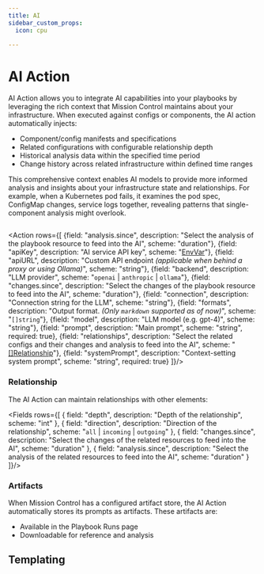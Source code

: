 ```yaml
---
title: AI
sidebar_custom_props:
  icon: cpu

---
```


# <Icon name="cpu"/> AI Action

AI Action allows you to integrate AI capabilities into your playbooks by leveraging the rich context that Mission Control maintains about your infrastructure. When executed against configs or components, the AI action automatically injects:

- Component/config manifests and specifications
- Related configurations with configurable relationship depth
- Historical analysis data within the specified time period
- Change history across related infrastructure within defined time ranges

This comprehensive context enables AI models to provide more informed analysis and insights about your infrastructure state and relationships.
For example, when a Kubernetes pod fails, it examines the pod spec, ConfigMap changes, service logs together, revealing patterns that single-component analysis might overlook.

```yaml title="diagnose-kubernetes-resource.yaml"  file=<rootDir>/modules/mission-control/fixtures/playbooks/ai-diagnose-kubernetes-resource.yaml
```

<Action rows={[
 {field: "analysis.since", description: "Select the analysis of the playbook resource to feed into the AI", scheme: "duration"},
 {field: "apiKey", description: "AI service API key", scheme: "[EnvVar](/reference/env-var)"},
 {field: "apiURL", description: "Custom API endpoint _(applicable when behind a proxy or using Ollama)_", scheme: "string"},
 {field: "backend", description: "LLM provider", scheme: "`openai` | `anthropic` | `ollama`"},
 {field: "changes.since", description: "Select the changes of the playbook resource to feed into the AI", scheme: "duration"},
 {field: "connection", description: "Connection string for the LLM", scheme: "string"},
 {field: "formats", description: "Output format. _(Only `markdown` supported as of now)_", scheme: "`[]string`"},
 {field: "model", description: "LLM model (e.g. gpt-4)", scheme: "string"},
 {field: "prompt", description: "Main prompt", scheme: "string", required: true},
 {field: "relationships", description: "Select the related configs and their changes and analysis to feed into the AI", scheme: "[[]Relationship](#relationship)"},
 {field: "systemPrompt", description: "Context-setting system prompt", scheme: "string", required: true}
]}/>

### Relationship

The AI Action can maintain relationships with other elements:

<Fields rows={[
 {
   field: "depth",
   description: "Depth of the relationship",
   scheme: "int"
 },
 {
   field: "direction", 
   description: "Direction of the relationship",
   scheme: "`all` | `incoming` | `outgoing`"
 },
 {
   field: "changes.since",
   description: "Select the changes of the related resources to feed into the AI",
   scheme: "duration"
 },
 {
   field: "analysis.since",
   description: "Select the analysis of the related resources to feed into the AI",
   scheme: "duration"
 }
]}/>

### Artifacts

When Mission Control has a configured artifact store, the AI Action automatically stores its prompts as artifacts. These artifacts are:

* Available in the Playbook Runs page
* Downloadable for reference and analysis

## Templating

<Templating/>

